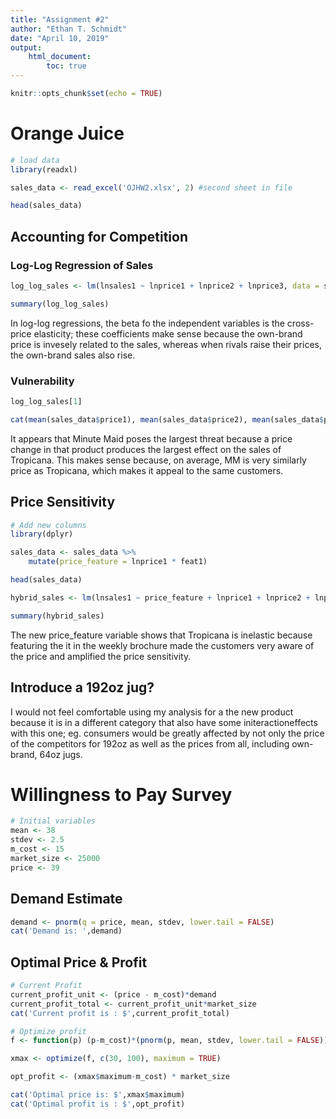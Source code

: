 ```yaml
---
title: "Assignment #2"
author: "Ethan T. Schmidt"
date: "April 10, 2019"
output: 
    html_document:
        toc: true
---
```

```r
knitr::opts_chunk$set(echo = TRUE)
```

# Orange Juice
```r
# load data
library(readxl)

sales_data <- read_excel('OJHW2.xlsx', 2) #second sheet in file

head(sales_data)
```

## Accounting for Competition
### Log-Log Regression of Sales

```r
log_log_sales <- lm(lnsales1 ~ lnprice1 + lnprice2 + lnprice3, data = sales_data)

summary(log_log_sales)
```
In log-log regressions, the beta fo the independent variables is the cross-price elasticity; these coefficients make sense because the own-brand price is invesely related to the sales, whereas when rivals raise their prices, the own-brand sales also rise.

### Vulnerability
```r
log_log_sales[1]
```
```r
cat(mean(sales_data$price1), mean(sales_data$price2), mean(sales_data$price3))
```
It appears that Minute Maid poses the largest threat because a price change in that product produces the largest effect on the sales of Tropicana. This makes sense because, on average, MM is very similarly price as Tropicana, which makes it appeal to the same customers.

## Price Sensitivity
```r
# Add new columns
library(dplyr)

sales_data <- sales_data %>% 
    mutate(price_feature = lnprice1 * feat1)

head(sales_data)
```
```r
hybrid_sales <- lm(lnsales1 ~ price_feature + lnprice1 + lnprice2 + lnprice3 + feat1 + feat2 + feat3, data = sales_data)

summary(hybrid_sales)
```
The new price_feature variable shows that Tropicana is inelastic because featuring the it in the weekly brochure made the customers very aware of the price and amplified the price sensitivity.

## Introduce a 192oz jug?
I would not feel comfortable using my analysis for a the new product because it is in a different category that also have some initeractioneffects with this one; eg. consumers would be greatly affected by not only the price of the competitors for 192oz as well as the prices from all, including own-brand, 64oz jugs. 

# Willingness to Pay Survey

```r
# Initial variables
mean <- 38
stdev <- 2.5
m_cost <- 15
market_size <- 25000
price <- 39
```
## Demand Estimate
```r
demand <- pnorm(q = price, mean, stdev, lower.tail = FALSE)
cat('Demand is: ',demand)
```
## Optimal Price & Profit
```r
# Current Profit
current_profit_unit <- (price - m_cost)*demand
current_profit_total <- current_profit_unit*market_size
cat('Current profit is : $',current_profit_total)
```
```r
# Optimize profit
f <- function(p) (p-m_cost)*(pnorm(p, mean, stdev, lower.tail = FALSE))

xmax <- optimize(f, c(30, 100), maximum = TRUE)

opt_profit <- (xmax$maximum-m_cost) * market_size

cat('Optimal price is: $',xmax$maximum)
cat('Optimal profit is : $',opt_profit)
```